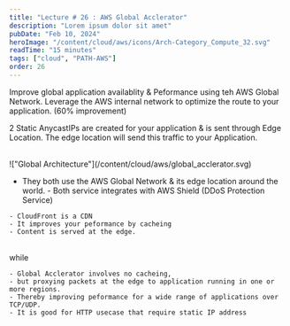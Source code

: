 ```yaml
---
title: "Lecture # 26 : AWS Global Acclerator"
description: "Lorem ipsum dolor sit amet"
pubDate: "Feb 10, 2024"
heroImage: "/content/cloud/aws/icons/Arch-Category_Compute_32.svg"
readTime: "15 minutes"
tags: ["cloud", "PATH-AWS"]
order: 26
---
```



Improve global application availablity & Peformance using teh AWS Global Network.
Leverage the AWS internal network to optimize the route to your application. (60% improvement)

2 Static AnycastIPs are created for your application & is sent through Edge Location. The edge location will send this traffic to your Application.

<Section
	link="global-aclerator-vs-cf"
	title="# What is the difference Between Global Acclerator & Cloud Front"
/>

<br />
!["Global Architecture"](/content/cloud/aws/global_acclerator.svg)
<br />

- They both use the AWS Global Network & its edge location around the world. - Both
  service integrates with AWS Shield (DDoS Protection Service)

```
- CloudFront is a CDN
- It improves your peformance by cacheing
- Content is served at the edge.
```

<br />
while

```
- Global Acclerator involves no cacheing,
- but proxying packets at the edge to application running in one or more regions.
- Thereby improving peformance for a wide range of applications over TCP/UDP.
- It is good for HTTP usecase that require static IP address
```
